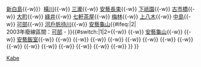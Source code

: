 {{鐵道路線
|模板名稱 = 可部線
|名稱 = [[File:JR logo (west).svg|25px|西日本旅客鐵道|link=西日本旅客鐵道]] [[可部線]] [[File:JRW hiro-B.svg|20px]]
|代表色 = #09c0b0
|車站列表 = （[[廣島站|廣島]]{{-w}} [[新白島站|新白島]]{{-w}}）[[橫川站 (廣島縣)|橫川]]{{-w}} [[三瀧站|三瀧]]{{-w}} [[安藝長束站|安藝長束]]{{-w}} [[下祇園站|下祇園]]{{-w}} [[古市橋站|古市橋]]{{-w}} [[大町站 (廣島縣)|大町]]{{-w}} [[綠井站|綠井]]{{-w}} [[七軒茶屋站|七軒茶屋]]{{-w}} [[梅林站 (廣島縣)|梅林]]{{-w}} [[上八木站|上八木]]{{-w}} [[中島站 (廣島縣)|中島]]{{-w}} [[可部站|可部]]{{-w}}  [[河戶帆待川站|河戶帆待川]]{{-w}} [[安藝龜山站 (新站)|安藝龜山]]{{#ifeq:{{{mode}}}|2|<br>2003年廢線區間：[[可部站|可部]] -&nbsp;}}{{#switch:{{{mode}}}|1|2={{Translink|ja|河戸駅|河戶站|河戶}}{{-w}} {{Translink|ja|今井田駅|今井田站|今井田}}{{-w}} [[安藝龜山站_(舊站)|安藝龜山]]{{-w}} {{Translink|ja|毛木駅|毛木站|毛木}}{{-w}} [[安藝飯室站|安藝飯室]]{{-w}} {{Translink|ja|布駅|布站|布}}{{-w}} {{Translink|ja|小河内駅|小河內站|小河內}}{{-w}} {{Translink|ja|安野駅|安野站|安野}}{{-w}} {{Translink|ja|水内駅|水內站|水內}}{{-w}} {{Translink|ja|坪野駅|坪野站|坪野}}{{-w}} {{Translink|ja|田之尻駅|田之尻站|田之尻}}{{-w}} {{Translink|ja|津浪駅|津浪站|津浪}}{{-w}} {{Translink|ja|香草駅|香草站|香草}}{{-w}} {{Translink|ja|加計駅|加計站|加計}}{{-w}} {{Translink|ja|木坂駅|木坂站|木坂}}{{-w}} {{Translink|ja|殿賀駅|殿賀站|殿賀}}{{-w}} {{Translink|ja|上殿駅|上殿站|上殿}}{{-w}} {{Translink|ja|筒賀駅|筒賀站|筒賀}}{{-w}} {{Translink|ja|土居駅 (広島県)|土居站 (廣島縣)|土居}}{{-w}} {{Translink|ja|戸河内駅|戶河內站|戸河內}}{{-w}} {{Translink|ja|三段峡駅|三段峽站|三段峽}}}}
}}<noinclude>
[[Category:西日本旅客鐵道路線模板|Kabe]]
</noinclude>